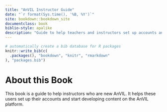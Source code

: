 ```yaml
---
title: "AnVIL Instructor Guide"
date: "`r format(Sys.time(), '%B, %Y')`"
site: bookdown::bookdown_site
documentclass: book
biblio-style: apalike
description: "Guide to help teachers and instructors set up accounts and use the AnVIL platform for instruction"
---
```


```r
# automatically create a bib database for R packages
knitr::write_bib(c(
  .packages(), "bookdown", "knitr", "rmarkdown"
), "packages.bib")
```

# About this Book {-}

This book is a guide to help instructors who are new AnVIL. It helps these users set up their accounts and start developing content on the AnVIL platform.

